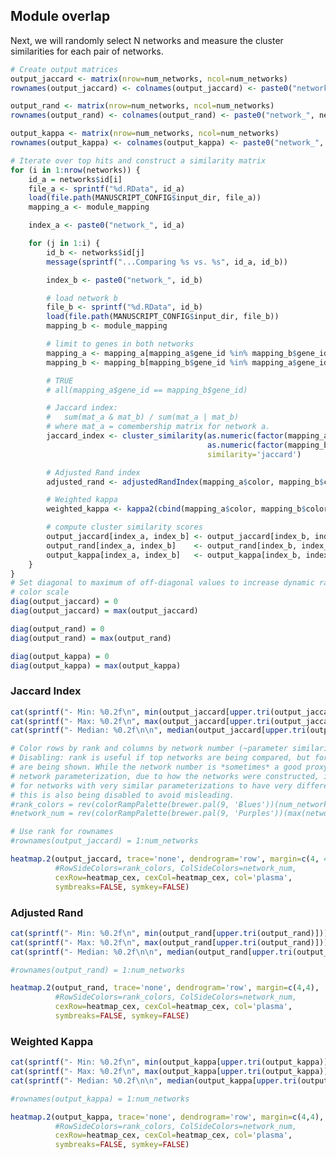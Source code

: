 ## Module overlap

Next, we will randomly select N networks and measure the cluster similarities
for each pair of networks.

```r
# Create output matrices
output_jaccard <- matrix(nrow=num_networks, ncol=num_networks)
rownames(output_jaccard) <- colnames(output_jaccard) <- paste0("network_", networks$id)

output_rand <- matrix(nrow=num_networks, ncol=num_networks)
rownames(output_rand) <- colnames(output_rand) <- paste0("network_", networks$id)

output_kappa <- matrix(nrow=num_networks, ncol=num_networks)
rownames(output_kappa) <- colnames(output_kappa) <- paste0("network_", networks$id)

# Iterate over top hits and construct a similarity matrix
for (i in 1:nrow(networks)) {
    id_a = networks$id[i]
    file_a <- sprintf("%d.RData", id_a)
    load(file.path(MANUSCRIPT_CONFIG$input_dir, file_a))
    mapping_a <- module_mapping

    index_a <- paste0("network_", id_a)

    for (j in 1:i) {
        id_b <- networks$id[j]
        message(sprintf("...Comparing %s vs. %s", id_a, id_b))

        index_b <- paste0("network_", id_b)

        # load network b
        file_b <- sprintf("%d.RData", id_b)
        load(file.path(MANUSCRIPT_CONFIG$input_dir, file_b))
        mapping_b <- module_mapping

        # limit to genes in both networks
        mapping_a <- mapping_a[mapping_a$gene_id %in% mapping_b$gene_id, ]
        mapping_b <- mapping_b[mapping_b$gene_id %in% mapping_a$gene_id, ]

        # TRUE
        # all(mapping_a$gene_id == mapping_b$gene_id)

        # Jaccard index:
        #   sum(mat_a & mat_b) / sum(mat_a | mat_b) 
        # where mat_a = comembership matrix for network a.
        jaccard_index <- cluster_similarity(as.numeric(factor(mapping_a$color)),
                                            as.numeric(factor(mapping_b$color)),
                                            similarity='jaccard')

        # Adjusted Rand index
        adjusted_rand <- adjustedRandIndex(mapping_a$color, mapping_b$color)

        # Weighted kappa
        weighted_kappa <- kappa2(cbind(mapping_a$color, mapping_b$color), w='squared')$value

        # compute cluster similarity scores
        output_jaccard[index_a, index_b] <- output_jaccard[index_b, index_a] <- jaccard_index
        output_rand[index_a, index_b]    <- output_rand[index_b, index_a]    <- adjusted_rand
        output_kappa[index_a, index_b]   <- output_kappa[index_b, index_a]   <- weighted_kappa
    }
}
# Set diagonal to maximum of off-diagonal values to increase dynamic range of
# color scale
diag(output_jaccard) = 0
diag(output_jaccard) = max(output_jaccard)

diag(output_rand) = 0
diag(output_rand) = max(output_rand)

diag(output_kappa) = 0
diag(output_kappa) = max(output_kappa)
```

### Jaccard Index

```r
cat(sprintf("- Min: %0.2f\n", min(output_jaccard[upper.tri(output_jaccard)])))
cat(sprintf("- Max: %0.2f\n", max(output_jaccard[upper.tri(output_jaccard)])))
cat(sprintf("- Median: %0.2f\n\n", median(output_jaccard[upper.tri(output_jaccard)])))
```

```r
# Color rows by rank and columns by network number (~parameter similarity)
# Disabling: rank is useful if top networks are being compared, but for now, random networks
# are being shown. While the network number is *sometimes* a good proxy for similar
# network parameterization, due to how the networks were constructed, it is also possible
# for networks with very similar parameterizations to have very different network ids, so
# this is also being disabled to avoid misleading.
#rank_colors = rev(colorRampPalette(brewer.pal(9, 'Blues'))(num_networks))
#network_num = rev(colorRampPalette(brewer.pal(9, 'Purples'))(max(networks$id)))[networks$id]

# Use rank for rownames
#rownames(output_jaccard) = 1:num_networks

heatmap.2(output_jaccard, trace='none', dendrogram='row', margin=c(4, 4),
          #RowSideColors=rank_colors, ColSideColors=network_num,
          cexRow=heatmap_cex, cexCol=heatmap_cex, col='plasma',
          symbreaks=FALSE, symkey=FALSE)
```

### Adjusted Rand

```r
cat(sprintf("- Min: %0.2f\n", min(output_rand[upper.tri(output_rand)])))
cat(sprintf("- Max: %0.2f\n", max(output_rand[upper.tri(output_rand)])))
cat(sprintf("- Median: %0.2f\n\n", median(output_rand[upper.tri(output_rand)])))
```

```r
#rownames(output_rand) = 1:num_networks

heatmap.2(output_rand, trace='none', dendrogram='row', margin=c(4,4),
          #RowSideColors=rank_colors, ColSideColors=network_num,
          cexRow=heatmap_cex, cexCol=heatmap_cex, col='plasma',
          symbreaks=FALSE, symkey=FALSE)
```

### Weighted Kappa

```r
cat(sprintf("- Min: %0.2f\n", min(output_kappa[upper.tri(output_kappa)])))
cat(sprintf("- Max: %0.2f\n", max(output_kappa[upper.tri(output_kappa)])))
cat(sprintf("- Median: %0.2f\n\n", median(output_kappa[upper.tri(output_kappa)])))
```

```r
#rownames(output_kappa) = 1:num_networks

heatmap.2(output_kappa, trace='none', dendrogram='row', margin=c(4,4),
          #RowSideColors=rank_colors, ColSideColors=network_num,
          cexRow=heatmap_cex, cexCol=heatmap_cex, col='plasma',
          symbreaks=FALSE, symkey=FALSE)
```

